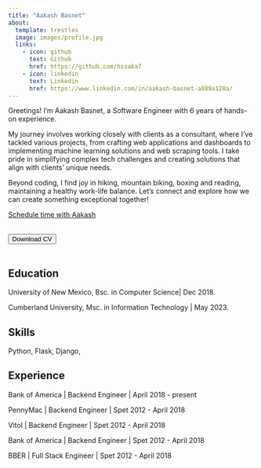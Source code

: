 ```yaml
---
title: "Aakash Basnet"
about:
  template: trestles
  image: images/profile.jpg
  links:
    - icon: github
      text: Github
      href: https://github.com/hssaka7
    - icon: linkedin
      text: Linkedin
      href: https://www.linkedin.com/in/aakash-basnet-a889a120a/
---
```


Greetings! I'm Aakash Basnet, a Software Engineer with 6 years of hands-on experience. 

My journey involves working closely with clients as a consultant, where I've tackled various projects, from crafting web applications and dashboards to implementing machine learning solutions and web scraping tools. I take pride in simplifying complex tech challenges and creating solutions that align with clients' unique needs. 

Beyond coding, I find joy in hiking, mountain biking, boxing and reading, maintaining a healthy work-life balance. Let's connect and explore how we can create something exceptional together!


<!-- Calendly link widget begin -->
<link href="https://assets.calendly.com/assets/external/widget.css" rel="stylesheet">
<script src="https://assets.calendly.com/assets/external/widget.js" type="text/javascript" async></script>
<a href="" onclick="Calendly.initPopupWidget({url: 'https://calendly.com/basnetaakash17/30min'});return false;">Schedule time with Aakash</a>
<!-- Calendly link widget end -->

<br>
<button type="button" class="btn btn-primary btn-lg">Download CV</button>
<br>
<br>

## Education

University of New Mexico,
Bsc. in Computer Science| Dec 2018. 

Cumberland University,
Msc. in Information Technology | May 2023.

## Skills
 Python, Flask, Django, 

## Experience

Bank of America | Backend Engineer | April 2018 - present

PennyMac | Backend Engineer | Spet 2012 - April 2018

Vitol | Backend Engineer | Spet 2012 - April 2018

Bank of America | Backend Engineer | Spet 2012 - April 2018

BBER | Full Stack Engineer | Spet 2012 - April 2018



<!-- Calendly badge widget begin -->
<link href="https://assets.calendly.com/assets/external/widget.css" rel="stylesheet">
<script src="https://assets.calendly.com/assets/external/widget.js" type="text/javascript" async></script>
<script type="text/javascript">window.onload = function() { Calendly.initBadgeWidget({ url: 'https://calendly.com/basnetaakash17/30min', text: 'Schedule time with Aakash', color: '#0069ff', textColor: '#ffffff', branding: true }); }</script>
<!-- Calendly badge widget end -->